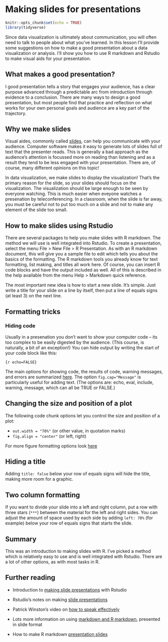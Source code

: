 # Making slides for presentations {#slides}

```r
knitr::opts_chunk$set(echo = TRUE)
library(tidyverse)
```

Since data visualization is ultimately about communication, you will often need to talk to people about what you've learned. In this lesson I'll provide some suggestions on how to make a good presentation about a data visualization or analysis. I'll show you how to use R markdown and Rstudio to make visual aids for your presentation.

## What makes a good presentation?

I good presentation tells a story that engages your audience, has a clear purpose advanced through a predictable arc from introduction through evidence to a conclusion. There are many ways to design a good presentation, but most people find that practice and reflection on what works for your own personal goals and audience are a key part of the trajectory. 

## Why we make slides

Visual aides, commonly called [slides](https://en.wikipedia.org/wiki/Presentation_slide), can help you communicate with your audience. Computer software makes it easy to generate lots of slides full of text that the presenter reads. This is generally a bad approach as the audience's attention is focussed more on reading than listening and as a result they tend to be less engaged with your presentation. There are, of course, many different opinions on this topic!

In data visualization, we make slides to display the visualization! That's the primary reason for the slide, so your slides should focus on the visualization. The visualization should be large enough to be seen by everyone watching. This is much easier when eveyone watches a presenation by teleconferencing. In a classroom, when the slide is far away, you must be careful not to put too much on a slide and not to make any element of the slide too small.

## How to make slides using Rstudio

There are several packages to help you make slides with R markdown. The method we will use is well integrated into Rstudio. To create a presentation, select the menu File > New File > R Presentation. As with an R markdown document, this will give you a sample file to edit which tells you about the basics of the formatting. The R markdown tools you already know for text formatting, list making, and titles all work here. Of course, you can insert R code blocks and have the output included as well. All of this is described in the help available from the menu Help > Markdown quick reference.

The most important new idea is how to start a new slide. It's simple. Just write a title for your slide on a line by itself, then put a line of equals signs (at least 3) on the next line.



## Formatting tricks

### Hiding code

Usually in a presenation you don't want to show your computer code -- its too complex to be easily digested by the audience. (This course, is naturally, a bit of an exception!) You can hide output by writing the start of your code block like this:

`{r echo=FALSE}`

The main options for showing code, the results of code, warning messages, and errors are summarized [here](https://rmarkdown.rstudio.com/lesson-3.html). The option `fig.cap="Message"` is particularly useful for adding text. (The options are: echo, eval, include, warning, message, which can all be TRUE or FALSE.)

## Changing the size and position of a plot

The following code chunk options let you control the size and position of a plot:

* `out.width = "70%"` (or other value, in quotation marks)
* `fig.align = "center"` (or left, right)

For more figure formatting options look [here]()

## Hiding a title

Adding `title: false` below your row of equals signs will hide the title, making more room for a graphic.

## Two column formatting

If you want to divide your slide into a left and right column, put a row with three stars (`***`) between the material for the left and right sides. You can adjust the amount of space used by each side by adding `left: 70%` (for example) below your row of equals signs that starts the slide.

## Summary

This was an introduction to making slides with R. I've picked a method which is relatively easy to use and is well integrated with Rstudio. There are a lot of other options, as with most tasks in R.

## Further reading

* Introduction to [making slide presentations](https://support.rstudio.com/hc/en-us/articles/200486468) with Rstudio
* Rstudio's notes on making [slide presentations](https://rmarkdown.rstudio.com/lesson-11.html)
* Patrick Winston's video on [how to speak effectively](https://www.youtube.com/watch?v=Unzc731iCUY)
* Lots more information on using [markdown and R markdown](https://slides.djnavarro.net/starting-rmarkdown/#1), presented in slide format

* How to make R markdown [presentation slides](https://codingclubuc3m.rbind.io/post/2019-09-24/)